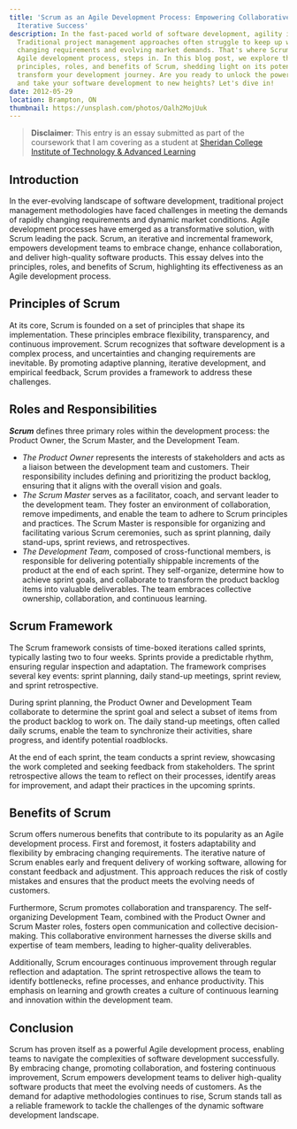 ```yaml
---
title: 'Scrum as an Agile Development Process: Empowering Collaborative and
  Iterative Success'
description: In the fast-paced world of software development, agility is key.
  Traditional project management approaches often struggle to keep up with
  changing requirements and evolving market demands. That's where Scrum, an
  Agile development process, steps in. In this blog post, we explore the
  principles, roles, and benefits of Scrum, shedding light on its potential to
  transform your development journey. Are you ready to unlock the power of Scrum
  and take your software development to new heights? Let's dive in!
date: 2012-05-29
location: Brampton, ON
thumbnail: https://unsplash.com/photos/Oalh2MojUuk
---
```


> **Disclaimer**: This entry is an essay submitted as part of the coursework that I am covering as a student at [Sheridan College Institute of Technology & Advanced Learning](https://www.sheridancollege.ca/)

## Introduction

In the ever-evolving landscape of software development, traditional project management methodologies have faced challenges in meeting the demands of rapidly changing requirements and dynamic market conditions. Agile development processes have emerged as a transformative solution, with Scrum leading the pack. Scrum, an iterative and incremental framework, empowers development teams to embrace change, enhance collaboration, and deliver high-quality software products. This essay delves into the principles, roles, and benefits of Scrum, highlighting its effectiveness as an Agile development process.

## Principles of Scrum

At its core, Scrum is founded on a set of principles that shape its implementation. These principles embrace flexibility, transparency, and continuous improvement. Scrum recognizes that software development is a complex process, and uncertainties and changing requirements are inevitable. By promoting adaptive planning, iterative development, and empirical feedback, Scrum provides a framework to address these challenges.

## Roles and Responsibilities

**_Scrum_** defines three primary roles within the development process: the Product Owner, the Scrum Master, and the Development Team.

- _The Product Owner_ represents the interests of stakeholders and acts as a liaison between the development team and customers. Their responsibility includes defining and prioritizing the product backlog, ensuring that it aligns with the overall vision and goals.
- _The Scrum Master_ serves as a facilitator, coach, and servant leader to the development team. They foster an environment of collaboration, remove impediments, and enable the team to adhere to Scrum principles and practices. The Scrum Master is responsible for organizing and facilitating various Scrum ceremonies, such as sprint planning, daily stand-ups, sprint reviews, and retrospectives.
- _The Development Team_, composed of cross-functional members, is responsible for delivering potentially shippable increments of the product at the end of each sprint. They self-organize, determine how to achieve sprint goals, and collaborate to transform the product backlog items into valuable deliverables. The team embraces collective ownership, collaboration, and continuous learning.

## Scrum Framework

The Scrum framework consists of time-boxed iterations called sprints, typically lasting two to four weeks. Sprints provide a predictable rhythm, ensuring regular inspection and adaptation. The framework comprises several key events: sprint planning, daily stand-up meetings, sprint review, and sprint retrospective.

During sprint planning, the Product Owner and Development Team collaborate to determine the sprint goal and select a subset of items from the product backlog to work on. The daily stand-up meetings, often called daily scrums, enable the team to synchronize their activities, share progress, and identify potential roadblocks.

At the end of each sprint, the team conducts a sprint review, showcasing the work completed and seeking feedback from stakeholders. The sprint retrospective allows the team to reflect on their processes, identify areas for improvement, and adapt their practices in the upcoming sprints.

## Benefits of Scrum

Scrum offers numerous benefits that contribute to its popularity as an Agile development process. First and foremost, it fosters adaptability and flexibility by embracing changing requirements. The iterative nature of Scrum enables early and frequent delivery of working software, allowing for constant feedback and adjustment. This approach reduces the risk of costly mistakes and ensures that the product meets the evolving needs of customers.

Furthermore, Scrum promotes collaboration and transparency. The self-organizing Development Team, combined with the Product Owner and Scrum Master roles, fosters open communication and collective decision-making. This collaborative environment harnesses the diverse skills and expertise of team members, leading to higher-quality deliverables.

Additionally, Scrum encourages continuous improvement through regular reflection and adaptation. The sprint retrospective allows the team to identify bottlenecks, refine processes, and enhance productivity. This emphasis on learning and growth creates a culture of continuous learning and innovation within the development team.

## Conclusion

Scrum has proven itself as a powerful Agile development process, enabling teams to navigate the complexities of software development successfully. By embracing change, promoting collaboration, and fostering continuous improvement, Scrum empowers development teams to deliver high-quality software products that meet the evolving needs of customers. As the demand for adaptive methodologies continues to rise, Scrum stands tall as a reliable framework to tackle the challenges of the dynamic software development landscape.
